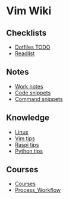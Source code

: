 = Vim Wiki =

== Checklists ==
* [[Dotfiles TODO]]
* [[Readlist]]

== Notes ==
* [[Work notes]]
* [[Code snippets]]
* [[Command snippets]]

== Knowledge ==
* [[Linux]]
* [[Vim tips]]
* [[Raspi tips]]
* [[Python tips]]

== Courses ==
* [[Courses]]
* [[Process_Workflow]]
